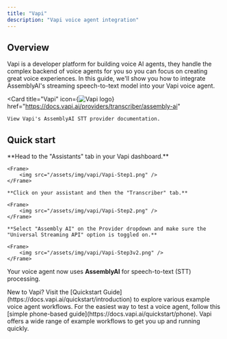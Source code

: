 ```yaml
---
title: "Vapi"
description: "Vapi voice agent integration"
---
```


## Overview

Vapi is a developer platform for building voice AI agents, they handle the complex backend of voice agents for you so you can focus on creating great voice experiences. In this guide, we'll show you how to integrate AssemblyAI's streaming speech-to-text model into your Vapi voice agent.

<Card 
    title="Vapi" 
    icon={<img src="https://assemblyaiassets.com/images/Vapi.svg" alt="Vapi logo"/>} 
    href="https://docs.vapi.ai/providers/transcriber/assembly-ai"
>
    View Vapi's AssemblyAI STT provider documentation.
</Card>

## Quick start

<Steps>
    **Head to the "Assistants" tab in your Vapi dashboard.**

    <Frame>
        <img src="/assets/img/vapi/Vapi-Step1.png" />
    </Frame>

    **Click on your assistant and then the "Transcriber" tab.**

    <Frame> 
        <img src="/assets/img/vapi/Vapi-Step2.png" />
    </Frame>

    **Select "Assembly AI" on the Provider dropdown and make sure the "Universal Streaming API" option is toggled on.**

    <Frame>
        <img src="/assets/img/vapi/Vapi-Step3v2.png" />
    </Frame>
</Steps>

Your voice agent now uses **AssemblyAI** for speech-to-text (STT) processing.

<Info>
New to Vapi? Visit the [Quickstart Guide](https://docs.vapi.ai/quickstart/introduction) to explore various example voice agent workflows. For the easiest way to test a voice agent, follow this [simple phone-based guide](https://docs.vapi.ai/quickstart/phone). Vapi offers a wide range of example workflows to get you up and running quickly.
</Info>


